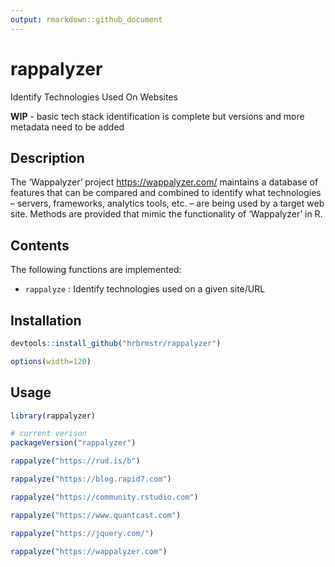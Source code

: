 ```yaml
---
output: rmarkdown::github_document
---
```


# rappalyzer

Identify Technologies Used On Websites

**WIP** - basic tech stack identification is complete but versions and more metadata need to be added

## Description

The 'Wappalyzer' project <https://wappalyzer.com/> maintains a database
of features that can be compared and combined to identify what technologies -- servers,
frameworks, analytics tools, etc. -- are being used by a target web site. Methods are
provided that mimic the functionality of 'Wappalyzer' in R.

## Contents

The following functions are implemented:

- `rappalyze` :  Identify technologies used on a given site/URL

## Installation

```r
devtools::install_github("hrbrmstr/rappalyzer")
```

```r
options(width=120)
```

## Usage

```r
library(rappalyzer)

# current verison
packageVersion("rappalyzer")

rappalyze("https://rud.is/b")

rappalyze("https://blog.rapid7.com")

rappalyze("https://community.rstudio.com")

rappalyze("https://www.quantcast.com")

rappalyze("https://jquery.com/")

rappalyze("https://wappalyzer.com")
```

